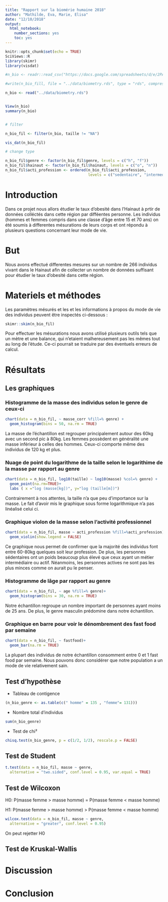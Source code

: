 ```yaml
---
title: "Rapport sur la biomérie humaine 2018"
author: "Mathilde, Eva, Marie, Elisa"
date: "12/10/2018"
output: 
  html_notebook:
    number_sections: yes
    toc: yes
---
```


```r
knitr::opts_chunk$set(echo = TRUE)
SciViews::R
library(skimr)
library(visdat)
```


```r
#n_bio <- readr::read_csv("https://docs.google.com/spreadsheets/d/e/2PACX-1vQoVtSWbENWzxbALxD0qyNDqxV4uSYqzLCtJgcNGE7ciT6nkWOjA9b6dMBHaSUY8Nw5f-mSpUEeN-3S/pub?output=csv", locale = locale(decimal_mark = ","))

#write(n_bio_fill, file = "../data/biometry.rds", type = "rds", compress = "xz")

n_bio <- read("../data/biometry.rds")


View(n_bio)
summary(n_bio)


# filter

n_bio_fil <- filter(n_bio, taille != "NA")

vis_dat(n_bio_fil)

# change type

n_bio_fil$genre <- factor(n_bio_fil$genre, levels = c("h", "f"))
n_bio_fil$hainaut <- factor(n_bio_fil$hainaut, levels = c("o", "n"))
n_bio_fil$acti_profession <- ordered(n_bio_fil$acti_profession,
                                     levels = c("sedentaire", "intermediaire", "actif"))

```

# Introduction
 
Dans ce projet nous allors étudier le taux d'obesité dans l'Hainaut à prtir de données colléctés dans cette région par difféentes personne. Les individus (hommes et femmes compris dans une classe d'âge entre 15 et 70 ans) on été soumis à differentes mésurations de leurs corps et ont répondu à plusieurs questions concernant leur mode de vie. 
 
# But 

Nous avons effectué differentes mesures sur un nombre de 266 individus vivant dans le Hainaut afin de collecter un nombre de données suffisant pour étudier le taux d'obesité dans cette région.

# Materiels et méthodes 
 
Les paramètres mésurés et les et les informations à propos du mode de vie des individus peuvent être inspectés ci-dessous : 

```r
skimr::skim(n_bio_fil)
```

Pour effectuer les mésurations nous avons utilisé plusieurs outils tels que un mètre et une balance, qui n'etaient malhereusement pas les mêmes tout au long de l'étude. Ce-ci pourrait se traduire par des éventuels erreurs de calcul. 

# Résultats

## Les graphiques

### Histogramme de la masse des individus selon le genre de ceux-ci

```r
chart(data = n_bio_fil, ~ masse_corr %fill=% genre) +
  geom_histogram(bins = 50, na.rm = TRUE)
```

La masse de l'échantillon est regrouper principalement autour des 60kg avec un second pic à 80kg. Les femmes possèdent en généralité une masse inférieur à celles des hommes. Ceux-ci comporte même des individus de 120 kg et plus.


### Nuage de point du logarithme de la taille selon le logarithime de la masse par rapport au genre

```r
chart(data = n_bio_fil, log10(taille) ~ log10(masse) %col=% genre) +
  geom_point(na.rm=TRUE)+
  labs ( x ="log (masse[kg])", y="log (taille[m])")
```

Contrairement à nos attentes, la taille n'a que peu d'importance sur la masse. Le fait d'avoir mis le graphique sous forme logarithmique n'a pas linéalisé celui ci. 

### Graphique violon de la masse selon l'activité professionnel

```r
chart(data = n_bio_fil, masse ~ acti_profession %fill=%acti_profession) +
  geom_violin(show.legend = FALSE)
```

Ce graphique nous permet de confirmer que la majorité des individus font entre 60-80kg quelques soit leur profession. De plus, les personnes sédentaires ont un poids beaucoup plus élevé que ceux ayant un métier intermédiaire ou actif. Néanmoins, les personnes actives ne sont pas les plus minces comme on aurait pu le penser.

### Histogramme de lâge par rapport au genre

```r
chart(data = n_bio_fil, ~ age %fill=% genre)+
  geom_histogram(bins = 30, na.rm = TRUE)
```

Notre échantillon regroupe un nombre important de personnes ayant moins de 25 ans. De plus, le genre masculin prédomine dans notre échantillon.


### Graphique en barre pour voir le dénombrement des fast food par semaine

```r
chart(data = n_bio_fil, ~ fastfood)+
  geom_bar(na.rm = TRUE)
```
La plupart des individus de notre échantillon consomment entre 0 et 1 fast food par semaine. Nous pouvons donc considérer que notre population a un mode de vie relativement sain.



## Test d'hypothèse

* Tableau de contigence
```r
(n_bio_genre <- as.table(c(" homme" = 135 , "femme"= 131)))
```

* Nombre total d'individus
```r
sum(n_bio_genre)
```
 
 * Test de chi²
 
```r
chisq.test(n_bio_genre, p = c(1/2, 1/2), rescale.p = FALSE)
```

## Test de Student

```r
t.test(data = n_bio_fil, masse ~ genre,
  alternative = "two.sided", conf.level = 0.95, var.equal = TRUE)
```

## Test de Wilcoxon

H0: P(masse femme > masse homme) = P(masse femme < masse homme)

H1: P(masse femme > masse homme) > P(masse femme < masse homme)


```r
wilcox.test(data = n_bio_fil, masse ~ genre,
  alternative = "greater", conf.level = 0.95)
```

On peut rejetter H0


## Test de Kruskal-Wallis

# Discussion

# Conclusion



